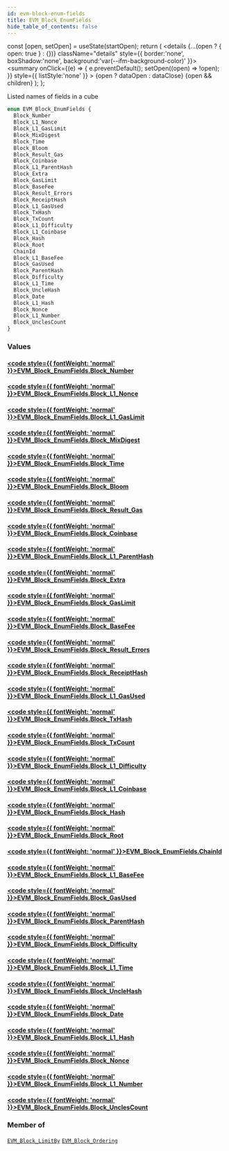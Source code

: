 ```yaml
---
id: evm-block-enum-fields
title: EVM_Block_EnumFields
hide_table_of_contents: false
---
```







  const [open, setOpen] = useState(startOpen);
  return (
    <details {...(open ? { open: true } : {})} className="details" style={{ border:'none', boxShadow:'none', background:'var(--ifm-background-color)' }}>
      <summary
        onClick={(e) => {
          e.preventDefault();
          setOpen((open) => !open);
        }}
        style={{ listStyle:'none' }}
      >
      {open ? dataOpen : dataClose}
      </summary>
      {open && children}
    </details>
  );
};




Listed names of fields in a cube


```graphql
enum EVM_Block_EnumFields {
  Block_Number
  Block_L1_Nonce
  Block_L1_GasLimit
  Block_MixDigest
  Block_Time
  Block_Bloom
  Block_Result_Gas
  Block_Coinbase
  Block_L1_ParentHash
  Block_Extra
  Block_GasLimit
  Block_BaseFee
  Block_Result_Errors
  Block_ReceiptHash
  Block_L1_GasUsed
  Block_TxHash
  Block_TxCount
  Block_L1_Difficulty
  Block_L1_Coinbase
  Block_Hash
  Block_Root
  ChainId
  Block_L1_BaseFee
  Block_GasUsed
  Block_ParentHash
  Block_Difficulty
  Block_L1_Time
  Block_UncleHash
  Block_Date
  Block_L1_Hash
  Block_Nonce
  Block_L1_Number
  Block_UnclesCount
}
```




### Values

#### [<code style={{ fontWeight: 'normal' }}>EVM_Block_EnumFields.<b>Block_Number</b></code>](#) 
> 
> 

#### [<code style={{ fontWeight: 'normal' }}>EVM_Block_EnumFields.<b>Block_L1_Nonce</b></code>](#) 
> 
> 

#### [<code style={{ fontWeight: 'normal' }}>EVM_Block_EnumFields.<b>Block_L1_GasLimit</b></code>](#) 
> 
> 

#### [<code style={{ fontWeight: 'normal' }}>EVM_Block_EnumFields.<b>Block_MixDigest</b></code>](#) 
> 
> 

#### [<code style={{ fontWeight: 'normal' }}>EVM_Block_EnumFields.<b>Block_Time</b></code>](#) 
> 
> 

#### [<code style={{ fontWeight: 'normal' }}>EVM_Block_EnumFields.<b>Block_Bloom</b></code>](#) 
> 
> 

#### [<code style={{ fontWeight: 'normal' }}>EVM_Block_EnumFields.<b>Block_Result_Gas</b></code>](#) 
> 
> 

#### [<code style={{ fontWeight: 'normal' }}>EVM_Block_EnumFields.<b>Block_Coinbase</b></code>](#) 
> 
> 

#### [<code style={{ fontWeight: 'normal' }}>EVM_Block_EnumFields.<b>Block_L1_ParentHash</b></code>](#) 
> 
> 

#### [<code style={{ fontWeight: 'normal' }}>EVM_Block_EnumFields.<b>Block_Extra</b></code>](#) 
> 
> 

#### [<code style={{ fontWeight: 'normal' }}>EVM_Block_EnumFields.<b>Block_GasLimit</b></code>](#) 
> 
> 

#### [<code style={{ fontWeight: 'normal' }}>EVM_Block_EnumFields.<b>Block_BaseFee</b></code>](#) 
> 
> 

#### [<code style={{ fontWeight: 'normal' }}>EVM_Block_EnumFields.<b>Block_Result_Errors</b></code>](#) 
> 
> 

#### [<code style={{ fontWeight: 'normal' }}>EVM_Block_EnumFields.<b>Block_ReceiptHash</b></code>](#) 
> 
> 

#### [<code style={{ fontWeight: 'normal' }}>EVM_Block_EnumFields.<b>Block_L1_GasUsed</b></code>](#) 
> 
> 

#### [<code style={{ fontWeight: 'normal' }}>EVM_Block_EnumFields.<b>Block_TxHash</b></code>](#) 
> 
> 

#### [<code style={{ fontWeight: 'normal' }}>EVM_Block_EnumFields.<b>Block_TxCount</b></code>](#) 
> 
> 

#### [<code style={{ fontWeight: 'normal' }}>EVM_Block_EnumFields.<b>Block_L1_Difficulty</b></code>](#) 
> 
> 

#### [<code style={{ fontWeight: 'normal' }}>EVM_Block_EnumFields.<b>Block_L1_Coinbase</b></code>](#) 
> 
> 

#### [<code style={{ fontWeight: 'normal' }}>EVM_Block_EnumFields.<b>Block_Hash</b></code>](#) 
> 
> 

#### [<code style={{ fontWeight: 'normal' }}>EVM_Block_EnumFields.<b>Block_Root</b></code>](#) 
> 
> 

#### [<code style={{ fontWeight: 'normal' }}>EVM_Block_EnumFields.<b>ChainId</b></code>](#) 
> 
> 

#### [<code style={{ fontWeight: 'normal' }}>EVM_Block_EnumFields.<b>Block_L1_BaseFee</b></code>](#) 
> 
> 

#### [<code style={{ fontWeight: 'normal' }}>EVM_Block_EnumFields.<b>Block_GasUsed</b></code>](#) 
> 
> 

#### [<code style={{ fontWeight: 'normal' }}>EVM_Block_EnumFields.<b>Block_ParentHash</b></code>](#) 
> 
> 

#### [<code style={{ fontWeight: 'normal' }}>EVM_Block_EnumFields.<b>Block_Difficulty</b></code>](#) 
> 
> 

#### [<code style={{ fontWeight: 'normal' }}>EVM_Block_EnumFields.<b>Block_L1_Time</b></code>](#) 
> 
> 

#### [<code style={{ fontWeight: 'normal' }}>EVM_Block_EnumFields.<b>Block_UncleHash</b></code>](#) 
> 
> 

#### [<code style={{ fontWeight: 'normal' }}>EVM_Block_EnumFields.<b>Block_Date</b></code>](#) 
> 
> 

#### [<code style={{ fontWeight: 'normal' }}>EVM_Block_EnumFields.<b>Block_L1_Hash</b></code>](#) 
> 
> 

#### [<code style={{ fontWeight: 'normal' }}>EVM_Block_EnumFields.<b>Block_Nonce</b></code>](#) 
> 
> 

#### [<code style={{ fontWeight: 'normal' }}>EVM_Block_EnumFields.<b>Block_L1_Number</b></code>](#) 
> 
> 

#### [<code style={{ fontWeight: 'normal' }}>EVM_Block_EnumFields.<b>Block_UnclesCount</b></code>](#) 
> 
> 



### Member of

[`EVM_Block_LimitBy`](/docs/graphql-reference/inputs/evm-block-limit-by)  <Badge class="secondary" text="input"/><Bullet />[`EVM_Block_Ordering`](/docs/graphql-reference/inputs/evm-block-ordering)  <Badge class="secondary" text="input"/>

